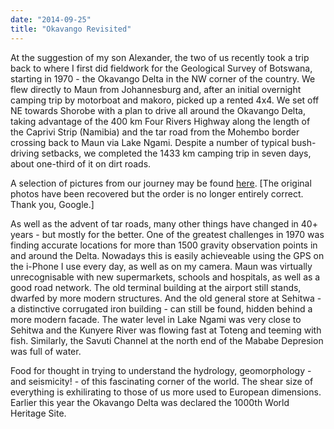 ```yaml
---
date: "2014-09-25"
title: "Okavango Revisited"
---
```


At the suggestion of my son Alexander, the two of us recently took a trip back
to where I first did  fieldwork for the Geological Survey of Botswana, starting
in 1970 - the Okavango Delta in the NW  corner of the country. We flew directly
to Maun from Johannesburg and, after an initial overnight camping trip by
motorboat and makoro, picked up a rented 4x4. We set off NE towards Shorobe
with a plan to drive all around the Okavango Delta, taking advantage of the 400
km Four Rivers  Highway along the length of the Caprivi Strip (Namibia) and the
tar road from the Mohembo  border crossing back to Maun via Lake Ngami. Despite
a number of typical bush-driving setbacks,  we completed the 1433 km camping
trip in seven days, about one-third of it on dirt roads. 

A selection of pictures from our journey may be found [here](/). [The original photos
have been  recovered but the order is no longer entirely correct. Thank you,
Google.] 

As well as the advent of tar roads, many other things have changed in 40+ years
\- but mostly for  the better. One of the greatest challenges in 1970 was finding
accurate locations for more than  1500 gravity observation points in and around
the Delta. Nowadays this is easily achieveable using  the GPS on the i-Phone I
use every day, as well as on my camera. Maun was virtually  unrecognisable with
new supermarkets, schools and hospitals, as well as a good road network. The
old terminal building at the airport still stands, dwarfed by more modern
structures. And the old  general store at Sehitwa - a distinctive corrugated
iron building - can still be found, hidden behind  a more modern facade. The
water level in Lake Ngami was very close to Sehitwa and the Kunyere  River was
flowing fast at Toteng and teeming with fish. Similarly, the Savuti Channel at
the north  end of the Mababe Depresion was full of water. 

Food for thought in trying to understand the hydrology, geomorphology - and
seismicity! - of this  fascinating corner of the world. The shear size of
everything is exhilirating to those of us more  used to European dimensions.
Earlier this year the Okavango Delta was declared the 1000th World  Heritage
Site. 

<PublishDate />

